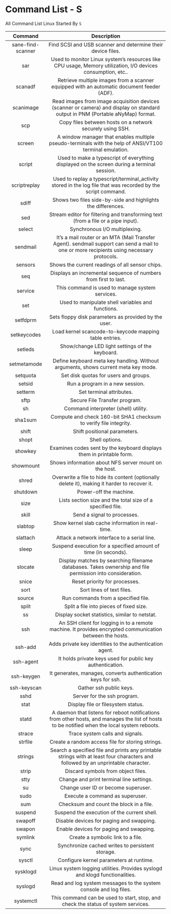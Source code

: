 # Command List - S

All Command List Linux Started By `S`

|      Command      |                                                                 Description                                                                  |
| :---------------: | :------------------------------------------------------------------------------------------------------------------------------------------: |
| sane-find-scanner |                                         Find SCSI and USB scanner and determine their device files.                                          |
|        sar        |                 Used to monitor Linux system’s resources like CPU usage, Memory utilization, I/O devices consumption, etc..                  |
|      scanadf      |                          Retrieve multiple images from a scanner equipped with an automatic document feeder (ADF).                           |
|     scanimage     |        Read images from image acquisition devices (scanner or camera) and display on standard output in PNM (Portable aNyMap) format.        |
|        scp        |                                          Copy files between hosts on a network securely using SSH.                                           |
|      screen       |                   A window manager that enables multiple pseudo-terminals with the help of ANSI/VT100 terminal emulation.                    |
|      script       |                          Used to make a typescript of everything displayed on the screen during a terminal session.                          |
|   scriptreplay    |                Used to replay a typescript/terminal_activity stored in the log file that was recorded by the script command.                 |
|       sdiff       |                                         Shows two files side-by-side and highlights the differences.                                         |
|        sed        |                               Stream editor for filtering and transforming text (from a file or a pipe input).                               |
|      select       |                                                        Synchronous I/O multiplexing.                                                         |
|     sendmail      |  It’s a mail router or an MTA (Mail Transfer Agent). sendmail support can send a mail to one or more recipients using necessary protocols.   |
|      sensors      |                                               Shows the current readings of all sensor chips.                                                |
|        seq        |                                       Displays an incremental sequence of numbers from first to last.                                        |
|      service      |                                               This command is used to manage system services.                                                |
|        set        |                                              Used to manipulate shell variables and functions.                                               |
|     setfdprm      |                                             Sets floppy disk parameters as provided by the user.                                             |
|    setkeycodes    |                                            Load kernel scancode-to-keycode mapping table entries.                                            |
|      setleds      |                                               Show/change LED light settings of the keyboard.                                                |
|    setmetamode    |                              Define keyboard meta key handling. Without arguments, shows current meta key mode.                              |
|     setquota      |                                                    Set disk quotas for users and groups.                                                     |
|      setsid       |                                                       Run a program in a new session.                                                        |
|      setterm      |                                                           Set terminal attributes.                                                           |
|       sftp        |                                                        Secure File Transfer program.                                                         |
|        sh         |                                                     Command interpreter (shell) utility.                                                     |
|      sha1sum      |                                      Compute and check 160-bit SHA1 checksum to verify file integrity.                                       |
|       shift       |                                                         Shift positional parameters.                                                         |
|       shopt       |                                                                Shell options.                                                                |
|      showkey      |                                     Examines codes sent by the keyboard displays them in printable form.                                     |
|     showmount     |                                            Shows information about NFS server mount on the host.                                             |
|       shred       |                         Overwrite a file to hide its content (optionally delete it), making it harder to recover it.                         |
|     shutdown      |                                                            Power-off the machine.                                                            |
|       size        |                                          Lists section size and the total size of a specified file.                                          |
|       skill       |                                                         Send a signal to processes.                                                          |
|      slabtop      |                                               Show kernel slab cache information in real-time.                                               |
|     slattach      |                                                 Attack a network interface to a serial line.                                                 |
|       sleep       |                                        Suspend execution for a specified amount of time (in seconds).                                        |
|      slocate      |                   Display matches by searching filename databases. Takes ownership and file permission into consideration.                   |
|       snice       |                                                        Reset priority for processes.                                                         |
|       sort        |                                                          Sort lines of text files.                                                           |
|      source       |                                                     Run commands from a specified file.                                                      |
|       split       |                                                   Split a file into pieces of fixed size.                                                    |
|        ss         |                                                Display socket statistics, similar to netstat.                                                |
|        ssh        |                   An SSH client for logging in to a remote machine. It provides encrypted communication between the hosts.                   |
|      ssh-add      |                                           Adds private key identities to the authentication agent.                                           |
|     ssh-agent     |                                          It holds private keys used for public key authentication.                                           |
|    ssh-keygen     |                                         It generates, manages, converts authentication keys for ssh.                                         |
|    ssh-keyscan    |                                                           Gather ssh public keys.                                                            |
|       sshd        |                                                         Server for the ssh program.                                                          |
|       stat        |                                                      Display file or filesystem status.                                                      |
|       statd       | A daemon that listens for reboot notifications from other hosts, and manages the list of hosts to be notified when the local system reboots. |
|      strace       |                                                       Trace system calls and signals.                                                        |
|      strfile      |                                               Create a random access file for storing strings.                                               |
|      strings      |       Search a specified file and prints any printable strings with at least four characters and followed by an unprintable character.       |
|       strip       |                                                      Discard symbols from object files.                                                      |
|       stty        |                                                   Change and print terminal line settings.                                                   |
|        su         |                                                     Change user ID or become superuser.                                                      |
|       sudo        |                                                       Execute a command as superuser.                                                        |
|        sum        |                                                   Checksum and count the block in a file.                                                    |
|      suspend      |                                                 Suspend the execution of the current shell.                                                  |
|      swapoff      |                                                   Disable devices for paging and swapping.                                                   |
|      swapon       |                                                   Enable devices for paging and swapping.                                                    |
|      symlink      |                                                      Create a symbolic link to a file.                                                       |
|       sync        |                                               Synchronize cached writes to persistent storage.                                               |
|      sysctl       |                                                   Configure kernel parameters at runtime.                                                    |
|     sysklogd      |                                 Linux system logging utilities. Provides syslogd and klogd functionalities.                                  |
|      syslogd      |                                      Read and log system messages to the system console and log files.                                       |
|     systemctl     |                              This command can be used to start, stop, and check the status of system services.                               |
